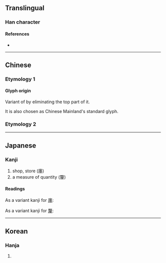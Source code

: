 {{character info/new}}
{{also|釐}}
==Translingual==

===Han character===
{{Han char|rn=27|rad=厂|as=07|sn=9|four=71214|canj=MWG|ids=⿸厂里}}

====References====
* {{Han ref|kx=0161.230|dkj=02946|dj=0368.040|hdz=10072.030|uh=5398|ud=21400|bh=CDF9|bd=52729}}

----

==Chinese==

===Etymology 1===
====Glyph origin====
{{Han etym}}
Variant of {{l|zh|釐}} by eliminating the top part of it.

It is also chosen as Chinese Mainland's standard glyph.
{{zh-see|釐|sv|[[thousandth]] [[part]] of a [[tael]]; [[one]] [[hundredth]]}}

===Etymology 2===
{{zh-see|廛|v|[[plot]] [[allot]]ted to a [[household]]; [[store]]; [[shop]]}}

----

==Japanese==

===Kanji===
{{ja-kanji|grade=c|rs=厂07}}

# shop, store (廛)
# a measure of quantity (釐)

====Readings====
As a variant kanji for [[廛#Japanese|廛]]:
{{ja-readings
|goon=でん
|kanon=てん
|kun=みせ-
}}

As a variant kanji for [[釐#Japanese|釐]]:
{{ja-readings
|goon=り
|kanon=り
|kanyoon=りん
}}

----

==Korean==

===Hanja===
{{ko-hanja|hangeul=[[리]], [[전]]}}

# {{defn|lang=ko|sort=厂07}}